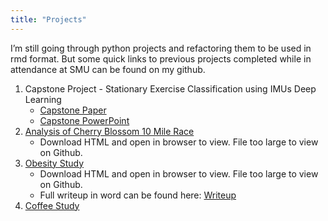 ```yaml
---
title: "Projects"
---
```


I'm still going through python projects and refactoring them to be used in rmd format.  But some quick links to previous projects completed while in attendance at SMU can be found on my github.


1.  Capstone Project - Stationary Exercise Classification using IMUs Deep Learning
    * [Capstone Paper](https://scholar.smu.edu/datasciencereview/vol3/iss1/1/)
    * [Capstone PowerPoint](https://github.com/Landcruiser87/Capstone_Project/blob/master/pres/PRESENTATION_Stationary_Exercise_Classification_using_IMUs_Deep_Learning_DS6130.pptx)

2.  [Analysis of Cherry Blossom 10 Mile Race](https://github.com/Landcruiser87/7333_QTW/blob/master/CaseStudy4/Analysis/Blossom.html)
    * Download HTML and open in browser to view.  File too large to view on Github.

3.  [Obesity Study](https://github.com/Landcruiser87/6372_StatsProj2_asea/blob/master/Health-Analysis.html)
    * Download HTML and open in browser to view.  File too large to view on Github.
    * Full writeup in word can be found here:  [Writeup](https://github.com/Landcruiser87/6372_StatsProj2_asea/blob/master/asea_StatsProj2.docx)

4.  [Coffee Study](https://github.com/Landcruiser87/Cadc_7331_Project/blob/master/analysis/coffeeandy.ipynb)

